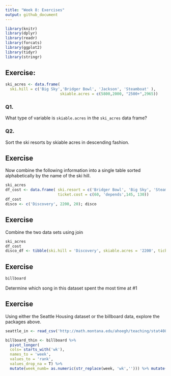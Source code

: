 ```yaml
---
title: "Week 8: Exercises"
output: github_document
---
```


```r
library(knitr)
library(dplyr)
library(readr)
library(forcats)
library(ggplot2)
library(tidyr)
library(stringr)
```

## Exercise: 

```r
ski_acres <- data.frame( 
  ski.hill = c('Big Sky','Bridger Bowl', 'Jackson', 'Steamboat' ), 
                        skiable.acres = c(5800,2000, "2500+",2965))
```


### Q1. 
What type of variable is `skiable.acres` in the `ski_acres`
data frame?

### Q2.
Sort the ski resorts by skiable acres in descending fashion.


## Exercise

Now combine the following information into a single table sorted alphabetically by the name of the ski hill.
```r
ski_acres
df_cost <- data.frame( ski.resort = c('Bridger Bowl', 'Big Sky', 'Steamboat', 'Jackson'), 
                       ticket.cost = c(60, 'depends',145, 130))
df_cost
disco <- c('Discovery', 2200, 20); disco
```

## Exercise

Combine the two data sets using join
```r
ski_acres
df_cost
disco_df <- tibble(ski.hill = 'Discovery', skiable.acres = '2200', ticket.cost = '20'); disco_df
```

## Exercise

```r
billboard
```

Determine which song in this dataset spent the most time at #1

## Exercise

Using either the Seattle Housing dataset or the billboard data, explore the packages above.

```r
seattle_in <- read_csv('http://math.montana.edu/ahoegh/teaching/stat408/datasets/SeattleHousing.csv')

billboard_thin <- billboard %>% 
  pivot_longer(
  cols= starts_with('wk'),
  names_to = 'week',
  values_to = 'rank',
  values_drop_na = T) %>%
  mutate(week_numb= as.numeric(str_replace(week, 'wk',''))) %>% mutate(date.of.rank = date.entered + (7 * (week_numb - 1)))

```

